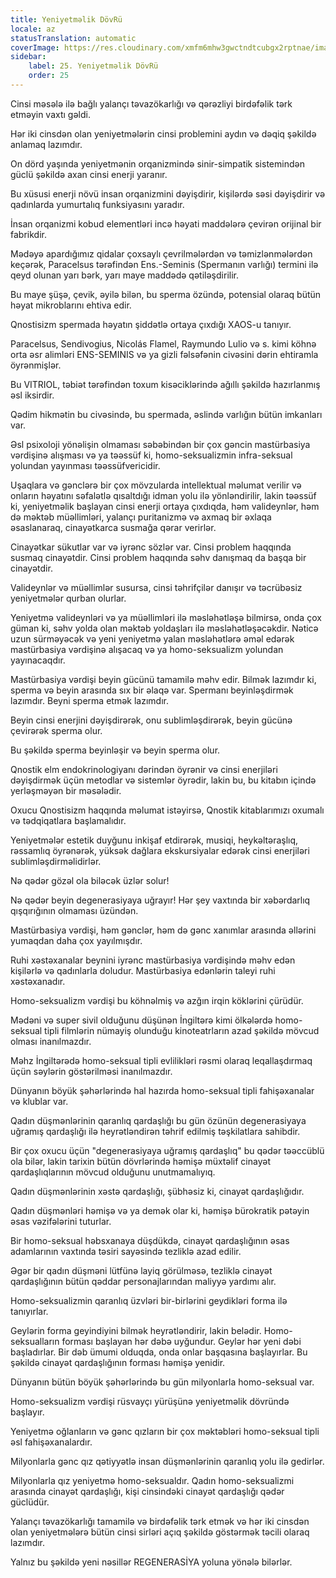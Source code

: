 ```yaml
---
title: Yeniyetməlik DövRü
locale: az
statusTranslation: automatic
coverImage: https://res.cloudinary.com/xmfm6mhw3gwctndtcubgx2rptnae/image/upload/v1740337243/small_cover_educacion_fundamental_a051170f1c.webp
sidebar:
    label: 25. Yeniyetməlik DövRü
    order: 25
---
```

Cinsi məsələ ilə bağlı yalançı təvazökarlığı və qərəzliyi birdəfəlik tərk etməyin vaxtı gəldi.

Hər iki cinsdən olan yeniyetmələrin cinsi problemini aydın və dəqiq şəkildə anlamaq lazımdır.

On dörd yaşında yeniyetmənin orqanizmində sinir-simpatik sistemindən güclü şəkildə axan cinsi enerji yaranır.

Bu xüsusi enerji növü insan orqanizmini dəyişdirir, kişilərdə səsi dəyişdirir və qadınlarda yumurtalıq funksiyasını yaradır.

İnsan orqanizmi kobud elementləri incə həyati maddələrə çevirən orijinal bir fabrikdir.

Mədəyə apardığımız qidalar çoxsaylı çevrilmələrdən və təmizlənmələrdən keçərək, Paracelsus tərəfindən Ens.-Seminis (Spermanın varlığı) termini ilə qeyd olunan yarı bərk, yarı maye maddədə qətiləşdirilir.

Bu maye şüşə, çevik, əyilə bilən, bu sperma özündə, potensial olaraq bütün həyat mikroblarını ehtiva edir.

Qnostisizm spermada həyatın şiddətlə ortaya çıxdığı XAOS-u tanıyır.

Paracelsus, Sendivogius, Nicolás Flamel, Raymundo Lulio və s. kimi köhnə orta əsr alimləri ENS-SEMINIS və ya gizli fəlsəfənin civəsini dərin ehtiramla öyrənmişlər.

Bu VITRIOL, təbiət tərəfindən toxum kisəciklərində ağıllı şəkildə hazırlanmış əsl iksirdir.

Qədim hikmətin bu civəsində, bu spermada, əslində varlığın bütün imkanları var.

Əsl psixoloji yönəlişin olmaması səbəbindən bir çox gəncin mastürbasiya vərdişinə alışması və ya təəssüf ki, homo-seksualizmin infra-seksual yolundan yayınması təəssüfvericidir.

Uşaqlara və gənclərə bir çox mövzularda intellektual məlumat verilir və onların həyatını səfalətlə qısaltdığı idman yolu ilə yönləndirilir, lakin təəssüf ki, yeniyetməlik başlayan cinsi enerji ortaya çıxdıqda, həm valideynlər, həm də məktəb müəllimləri, yalançı puritanizmə və axmaq bir əxlaqa əsaslanaraq, cinayətkarca susmağa qərar verirlər.

Cinayətkar sükutlar var və iyrənc sözlər var. Cinsi problem haqqında susmaq cinayətdir. Cinsi problem haqqında səhv danışmaq da başqa bir cinayətdir.

Valideynlər və müəllimlər susursa, cinsi təhrifçilər danışır və təcrübəsiz yeniyetmələr qurban olurlar.

Yeniyetmə valideynləri və ya müəllimləri ilə məsləhətləşə bilmirsə, onda çox güman ki, səhv yolda olan məktəb yoldaşları ilə məsləhətləşəcəkdir. Nəticə uzun sürməyəcək və yeni yeniyetmə yalan məsləhətlərə əməl edərək mastürbasiya vərdişinə alışacaq və ya homo-seksualizm yolundan yayınacaqdır.

Mastürbasiya vərdişi beyin gücünü tamamilə məhv edir. Bilmək lazımdır ki, sperma və beyin arasında sıx bir əlaqə var. Spermanı beyinləşdirmək lazımdır. Beyni sperma etmək lazımdır.

Beyin cinsi enerjini dəyişdirərək, onu sublimləşdirərək, beyin gücünə çevirərək sperma olur.

Bu şəkildə sperma beyinləşir və beyin sperma olur.

Qnostik elm endokrinologiyanı dərindən öyrənir və cinsi enerjiləri dəyişdirmək üçün metodlar və sistemlər öyrədir, lakin bu, bu kitabın içində yerləşməyən bir məsələdir.

Oxucu Qnostisizm haqqında məlumat istəyirsə, Qnostik kitablarımızı oxumalı və tədqiqatlara başlamalıdır.

Yeniyetmələr estetik duyğunu inkişaf etdirərək, musiqi, heykəltəraşlıq, rəssamlıq öyrənərək, yüksək dağlara ekskursiyalar edərək cinsi enerjiləri sublimləşdirməlidirlər.

Nə qədər gözəl ola biləcək üzlər solur!

Nə qədər beyin degenerasiyaya uğrayır! Hər şey vaxtında bir xəbərdarlıq qışqırığının olmaması üzündən.

Mastürbasiya vərdişi, həm gənclər, həm də gənc xanımlar arasında əllərini yumaqdan daha çox yayılmışdır.

Ruhi xəstəxanalar beynini iyrənc mastürbasiya vərdişində məhv edən kişilərlə və qadınlarla doludur. Mastürbasiya edənlərin taleyi ruhi xəstəxanadır.

Homo-seksualizm vərdişi bu köhnəlmiş və azğın irqin köklərini çürüdür.

Mədəni və super sivil olduğunu düşünən İngiltərə kimi ölkələrdə homo-seksual tipli filmlərin nümayiş olunduğu kinoteatrların azad şəkildə mövcud olması inanılmazdır.

Məhz İngiltərədə homo-seksual tipli evlilikləri rəsmi olaraq leqallaşdırmaq üçün səylərin göstərilməsi inanılmazdır.

Dünyanın böyük şəhərlərində hal hazırda homo-seksual tipli fahişəxanalar və klublar var.

Qadın düşmənlərinin qaranlıq qardaşlığı bu gün özünün degenerasiyaya uğramış qardaşlığı ilə heyrətləndirən təhrif edilmiş təşkilatlara sahibdir.

Bir çox oxucu üçün "degenerasiyaya uğramış qardaşlıq" bu qədər təəccüblü ola bilər, lakin tarixin bütün dövrlərində həmişə müxtəlif cinayət qardaşlıqlarının mövcud olduğunu unutmamalıyıq.

Qadın düşmənlərinin xəstə qardaşlığı, şübhəsiz ki, cinayət qardaşlığıdır.

Qadın düşmənləri həmişə və ya demək olar ki, həmişə bürokratik pətəyin əsas vəzifələrini tuturlar.

Bir homo-seksual həbsxanaya düşdükdə, cinayət qardaşlığının əsas adamlarının vaxtında təsiri sayəsində tezliklə azad edilir.

Əgər bir qadın düşməni lütfünə layiq görülməsə, tezliklə cinayət qardaşlığının bütün qəddar personajlarından maliyyə yardımı alır.

Homo-seksualizmin qaranlıq üzvləri bir-birlərini geydikləri forma ilə tanıyırlar.

Geylərin forma geyindiyini bilmək heyrətləndirir, lakin belədir. Homo-seksualların forması başlayan hər dəbə uyğundur. Geylər hər yeni dəbi başladırlar. Bir dəb ümumi olduqda, onda onlar başqasına başlayırlar. Bu şəkildə cinayət qardaşlığının forması həmişə yenidir.

Dünyanın bütün böyük şəhərlərində bu gün milyonlarla homo-seksual var.

Homo-seksualizm vərdişi rüsvayçı yürüşünə yeniyetməlik dövründə başlayır.

Yeniyetmə oğlanların və gənc qızların bir çox məktəbləri homo-seksual tipli əsl fahişəxanalardır.

Milyonlarla gənc qız qətiyyətlə insan düşmənlərinin qaranlıq yolu ilə gedirlər.

Milyonlarla qız yeniyetmə homo-seksualdır. Qadın homo-seksualizmi arasında cinayət qardaşlığı, kişi cinsindəki cinayət qardaşlığı qədər güclüdür.

Yalançı təvazökarlığı tamamilə və birdəfəlik tərk etmək və hər iki cinsdən olan yeniyetmələrə bütün cinsi sirləri açıq şəkildə göstərmək təcili olaraq lazımdır.

Yalnız bu şəkildə yeni nəsillər REGENERASİYA yoluna yönələ bilərlər.

